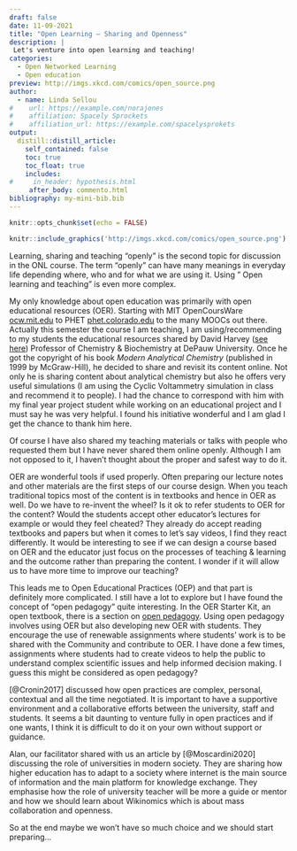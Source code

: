 ```yaml
---
draft: false
date: 11-09-2021
title: "Open Learning – Sharing and Openness"
description: |
 Let's venture into open learning and teaching!
categories:
  - Open Networked Learning
  - Open education
preview: http://imgs.xkcd.com/comics/open_source.png
author:
  - name: Linda Sellou
#    url: https://example.com/norajones
#    affiliation: Spacely Sprockets
#    affiliation_url: https://example.com/spacelysprokets
output:
  distill::distill_article:
    self_contained: false
    toc: true
    toc_float: true
    includes:
#     in_header: hypothesis.html
     after_body: commento.html
bibliography: my-mini-bib.bib
---
```



```r
knitr::opts_chunk$set(echo = FALSE)
```

```r
knitr::include_graphics('http://imgs.xkcd.com/comics/open_source.png')
```


Learning, sharing and teaching "openly" is the second topic for discussion in the ONL course. The term "openly" can have many meanings in everyday life depending where, who and for what we are using it. Using " Open learning and teaching" is even more complex.

My only knowledge about open education was primarily with open educational resources (OER). Starting with MIT OpenCoursWare [ocw.mit.edu](https://ocw.mit.edu/index.htm) to PHET [phet.colorado.edu](https://phet.colorado.edu/) to the many MOOCs out there. Actually this semester the course I am teaching, I am using/recommending to my students the educational resources shared by David Harvey ([see here](http://dpuadweb.depauw.edu/harvey_web/eTextProject/AnalyticalChemistry2.0.html)) Professor of Chemistry & Biochemistry at DePauw University. Once he got the copyright of his book *Modern Analytical Chemistry* (published in 1999 by McGraw-Hill), he decided to share and revisit its content online. Not only he is sharing content about analytical chemistry but also he offers very useful simulations (I am using the Cyclic Voltammetry simulation in class and recommend it to people). I had the chance to correspond with him with my final year project student while working on an educational project and I must say he was very helpful. I found his initiative wonderful and I am glad I get the chance to thank him here.

Of course I have also shared my teaching materials or talks with people who requested them but I have never shared them online openly. Although I am not opposed to it, I haven't thought about the proper and safest way to do it.

OER are wonderful tools if used properly. Often preparing our lecture notes and other materials are the first steps of our course design. When you teach traditional topics most of the content is in textbooks and hence in OER as well. Do we have to re-invent the wheel? Is it ok to refer students to OER for the content? Would the students accept other educator's lectures for example or would they feel cheated? They already do accept reading textbooks and papers but when it comes to let's say videos, I find they react differently. It would be interesting to see if we can design a course based on OER and the educator just focus on the processes of teaching & learning and the outcome rather than preparing the content. I wonder if it will allow us to have more time to improve our teaching?

This leads me to Open Educational Practices (OEP) and that part is definitely more complicated. I  still have a lot to explore but I have found the concept of "open pedagogy " quite interesting. In the OER Starter Kit, an open textbook, there is a section on [open pedagogy](https://iastate.pressbooks.pub/oerstarterkit/chapter/open-pedagogy/). Using open pedagogy involves using OER but also developing new OER with students. They encourage the use of renewable assignments where students' work is to be shared with the Community and contribute to OER. I have done a few times, assignments where students had to create videos to help the public to understand complex scientific issues and help informed decision making. I guess this might be considered as open pedagogy?

[@Cronin2017] discussed how open practices are complex, personal, contextual and all the time negotiated. It is important to have a supportive environment and a collaborative efforts between the university, staff and students. It seems a bit daunting to venture fully in open practices and  if one wants, I think it is difficult to do it on your own without support or guidance.

Alan, our facilitator shared with us an article by [@Moscardini2020] discussing the role of universities in modern society. They are sharing how higher education has to adapt to a society where internet is the main source of  information and the main platform for knowledge exchange. They emphasise how the role of university teacher will be more a guide or mentor and how we should learn about Wikinomics which is about mass collaboration and openness.

So at the end maybe we won't have so much choice and we should start preparing...
